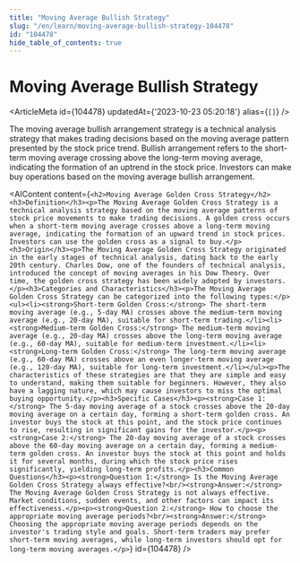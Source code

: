 ```yaml
---
title: "Moving Average Bullish Strategy"
slug: "/en/learn/moving-average-bullish-strategy-104478"
id: "104478"
hide_table_of_contents: true
---
```



# Moving Average Bullish Strategy

<ArticleMeta id={104478} updatedAt={'2023-10-23 05:20:18'} alias={`[]`} />
<div className='border-solid border-b border-t-0 my-4 border-[var(--ifm-color-gray-300)]' />

The moving average bullish arrangement strategy is a technical analysis strategy that makes trading decisions based on the moving average pattern presented by the stock price trend. Bullish arrangement refers to the short-term moving average crossing above the long-term moving average, indicating the formation of an uptrend in the stock price. Investors can make buy operations based on the moving average bullish arrangement.

<AIContent content={`<h2>Moving Average Golden Cross Strategy</h2><h3>Definition</h3><p>The Moving Average Golden Cross Strategy is a technical analysis strategy based on the moving average patterns of stock price movements to make trading decisions. A golden cross occurs when a short-term moving average crosses above a long-term moving average, indicating the formation of an upward trend in stock prices. Investors can use the golden cross as a signal to buy.</p><h3>Origin</h3><p>The Moving Average Golden Cross Strategy originated in the early stages of technical analysis, dating back to the early 20th century. Charles Dow, one of the founders of technical analysis, introduced the concept of moving averages in his Dow Theory. Over time, the golden cross strategy has been widely adopted by investors.</p><h3>Categories and Characteristics</h3><p>The Moving Average Golden Cross Strategy can be categorized into the following types:</p><ul><li><strong>Short-term Golden Cross:</strong> The short-term moving average (e.g., 5-day MA) crosses above the medium-term moving average (e.g., 20-day MA), suitable for short-term trading.</li><li><strong>Medium-term Golden Cross:</strong> The medium-term moving average (e.g., 20-day MA) crosses above the long-term moving average (e.g., 60-day MA), suitable for medium-term investment.</li><li><strong>Long-term Golden Cross:</strong> The long-term moving average (e.g., 60-day MA) crosses above an even longer-term moving average (e.g., 120-day MA), suitable for long-term investment.</li></ul><p>The characteristics of these strategies are that they are simple and easy to understand, making them suitable for beginners. However, they also have a lagging nature, which may cause investors to miss the optimal buying opportunity.</p><h3>Specific Cases</h3><p><strong>Case 1:</strong> The 5-day moving average of a stock crosses above the 20-day moving average on a certain day, forming a short-term golden cross. An investor buys the stock at this point, and the stock price continues to rise, resulting in significant gains for the investor.</p><p><strong>Case 2:</strong> The 20-day moving average of a stock crosses above the 60-day moving average on a certain day, forming a medium-term golden cross. An investor buys the stock at this point and holds it for several months, during which the stock price rises significantly, yielding long-term profits.</p><h3>Common Questions</h3><p><strong>Question 1:</strong> Is the Moving Average Golden Cross Strategy always effective?<br/><strong>Answer:</strong> The Moving Average Golden Cross Strategy is not always effective. Market conditions, sudden events, and other factors can impact its effectiveness.</p><p><strong>Question 2:</strong> How to choose the appropriate moving average periods?<br/><strong>Answer:</strong> Choosing the appropriate moving average periods depends on the investor's trading style and goals. Short-term traders may prefer short-term moving averages, while long-term investors should opt for long-term moving averages.</p>`} id={104478} />
